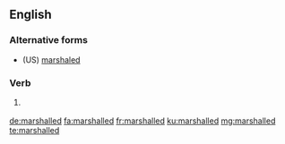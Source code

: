 ==English==

===Alternative forms===
* (US) [[marshaled]]

===Verb===
{{head|en|verb form}}

# {{lb|en|British}} {{en-past of|marshal}}

[[de:marshalled]]
[[fa:marshalled]]
[[fr:marshalled]]
[[ku:marshalled]]
[[mg:marshalled]]
[[te:marshalled]]